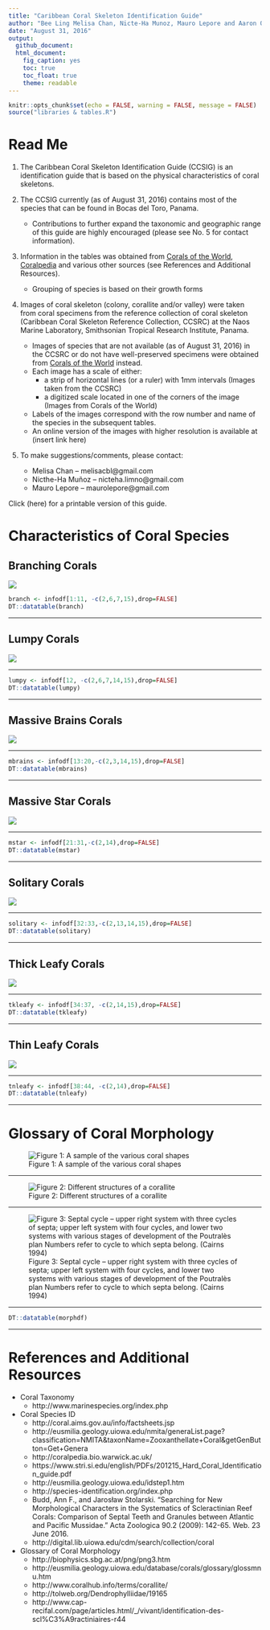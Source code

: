 ```yaml
---
title: "Caribbean Coral Skeleton Identification Guide"
author: "Bee Ling Melisa Chan, Nicte-Ha Munoz, Mauro Lepore and Aaron O'Dea"
date: "August 31, 2016"
output: 
  github_document: 
  html_document: 
    fig_caption: yes
    toc: true
    toc_float: true
    theme: readable
---
```



```r
knitr::opts_chunk$set(echo = FALSE, warning = FALSE, message = FALSE)
source("libraries & tables.R")
```

# Read Me 

1. The Caribbean Coral Skeleton Identification Guide (CCSIG) is an identification guide that is based on the physical characteristics of coral skeletons.

2. The CCSIG currently (as of August 31, 2016) contains most of the species that can be found in Bocas del Toro, Panama.
    + Contributions to further expand the taxonomic and geographic range of this guide are highly encouraged (please see No. 5 for contact information).
  
3. Information in the tables was obtained from [Corals of the World](http://coral.aims.gov.au/info/factsheets.jsp), [Coralpedia](http://coralpedia.bio.warwick.ac.uk/) and various other sources (see References and Additional Resources). 
    + Grouping of species is based on their growth forms
  
4. Images of coral skeleton (colony, corallite and/or valley) were taken from coral specimens from the reference collection of coral skeleton (Caribbean Coral Skeleton Reference Collection, CCSRC) at the Naos Marine Laboratory, Smithsonian Tropical Research Institute, Panama. 
    + Images of species that are not available (as of August 31, 2016) in the CCSRC or do not have well-preserved specimens were obtained from [Corals of the World](http://coral.aims.gov.au/info/factsheets.jsp) instead. 
    + Each image has a scale of either:
        + a strip of horizontal lines (or a ruler) with 1mm intervals (Images taken from the CCSRC) 
        + a digitized scale located in one of the corners of the image (Images from Corals of the World)
    + Labels of the images correspond with the row number and name of the species in the subsequent tables. 
    + An online version of the images with higher resolution is available at (insert link here)
  
5. To make suggestions/comments, please contact:
    + Melisa Chan – melisacbl@gmail.com
    + Nicthe-Ha Muñoz – nicteha.limno@gmail.com
    +	Mauro Lepore – maurolepore@gmail.com

Click (here) for a printable version of this guide.

# Characteristics of Coral Species {.tabset .tabset-fade .tabset-pills}

## Branching Corals

![](branching.jpg)

```r

branch <- infodf[1:11, -c(2,6,7,15),drop=FALSE]
DT::datatable(branch)

```

*******************

## Lumpy Corals

![](lumpy.jpg)

*******************

```r

lumpy <- infodf[12, -c(2,6,7,14,15),drop=FALSE]
DT::datatable(lumpy)

```

*******************

## Massive Brains Corals

![](mbrains.jpg)

*******************

```r

mbrains <- infodf[13:20,-c(2,3,14,15),drop=FALSE]
DT::datatable(mbrains)

```

*******************

## Massive Star Corals

![](mstar.jpg)

*******************

```r

mstar <- infodf[21:31,-c(2,14),drop=FALSE]
DT::datatable(mstar)

```

*******************

## Solitary Corals

![](solitary.jpg)

*******************

```r

solitary <- infodf[32:33,-c(2,13,14,15),drop=FALSE]
DT::datatable(solitary)

```

*******************

## Thick Leafy Corals

![](tkleafy.jpg)

*******************

```r

tkleafy <- infodf[34:37, -c(2,14,15),drop=FALSE]
DT::datatable(tkleafy)

```

*******************

## Thin Leafy Corals

![](tnleafy.jpg)

*******************

```r

tnleafy <- infodf[38:44, -c(2,14),drop=FALSE]
DT::datatable(tnleafy)
```

*******************

# Glossary of Coral Morphology

![Figure 1: A sample of the various coral shapes](coral_shape.jpg)

*******************

![Figure 2: Different structures of a corallite](corallite_morphology.jpg)

*******************

![Figure 3: Septal cycle – upper right system with three cycles of septa; upper left system with four cycles, and lower two systems with various stages of development of the Poutralès plan Numbers refer to cycle to which septa belong. (Cairns 1994)](septa_cycle.jpg)

*******************

```r

DT::datatable(morphdf)

```

*******************

# References and Additional Resources

* Coral Taxonomy
    + http://www.marinespecies.org/index.php
    
* Coral Species ID
    + http://coral.aims.gov.au/info/factsheets.jsp
    + http://eusmilia.geology.uiowa.edu/nmita/generaList.page?classification=NMITA&taxonName=Zooxanthellate+Coral&getGenButton=Get+Genera
    + http://coralpedia.bio.warwick.ac.uk/
    + https://www.stri.si.edu/english/PDFs/201215_Hard_Coral_Identification_guide.pdf
    + http://eusmilia.geology.uiowa.edu/idstep1.htm
    + http://species-identification.org/index.php
    + Budd, Ann F., and Jarosław Stolarski. "Searching for New Morphological Characters in the Systematics of Scleractinian Reef Corals: Comparison of Septal Teeth and Granules between Atlantic and Pacific Mussidae." Acta Zoologica 90.2 (2009): 142-65. Web. 23 June 2016.
    + http://digital.lib.uiowa.edu/cdm/search/collection/coral

* Glossary of Coral Morphology
    + http://biophysics.sbg.ac.at/png/png3.htm
    + http://eusmilia.geology.uiowa.edu/database/corals/glossary/glossmnu.htm
    + http://www.coralhub.info/terms/corallite/
    + http://tolweb.org/Dendrophylliidae/19165
    + http://www.cap-recifal.com/page/articles.html/_/vivant/identification-des-scl%C3%A9ractiniaires-r44
    







